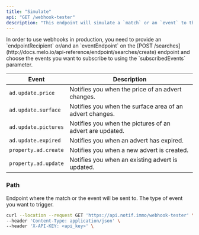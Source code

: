 ```yaml
---
title: "Simulate"
api: "GET /webhook-tester"
description: "This endpoint will simulate a `match` or an `event` to the given endpoint."
---
```


<Tip>
In order to use webhooks in production, you need to provide an `endpointRecipient` or/and an `eventEndpoint` on the [POST /searches](http://docs.melo.io/api-reference/endpoint/searches/create) endpoint and choose the events you want to subscribe to using the `subscribedEvents` parameter.
</Tip>

| Event              | Description                                                  |
|--------------------|--------------------------------------------------------------|
| `ad.update.price`  | Notifies you when the price of an advert changes.       |
| `ad.update.surface`| Notifies you when the surface area of an advert changes.|
| `ad.update.pictures`| Notifies you when the pictures of an advert are updated.|
| `ad.update.expired`| Notifies you when an advert has expired.                    |
| `property.ad.create` | Notifies you when a new advert is created. |
| `property.ad.update` | Notifies you when an existing advert is updated. |


### Path

<ParamField path="endpoint" type="url" required placeholder="https://hook.eu1.make.com/...">
  Endpoint where the match or the event will be sent to.
</ParamField>

<ParamField path="eventType" type="string" required placeholder="ad.update.price">
  The type of event you want to trigger.
</ParamField>

<RequestExample>

```bash Example Request
curl --location --request GET 'https://api.notif.immo/webhook-tester' \
--header 'Content-Type: application/json' \
--header 'X-API-KEY: <api_key>' \
```

</RequestExample>
